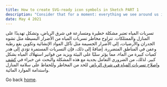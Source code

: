 ```yaml
---
title: How to create SVG-ready icon symbols in Sketch PART 1
description: "Consider that for a moment: everything we see around us is assumed to have had a cause and is contingent upon."
date: May 4 2021
---
```


تسربات المياه تعتبر مشكلة خطيرة ومتسارعة في شرق الرياض، وتشكل تهديدًا على المنازل والممتلكات. تتراوح مخاطر تسربات المياه من الأضرار البسيطة مثل تشوه الجدران والأرضيات، إلى الأضرار الجسيمة مثل تآكل المواد الإنشائية وتكوين بقع رطبة وعفن في المناطق المتضررة. إضافةً إلى ذلك، فإن التسربات المستمرة تؤدي إلى هدر كميات كبيرة من الماء، مما يؤثر سلبًا على البيئة ويزيد من فواتير استهلاك المياه بشكل كبير. لذلك، من الضروري التعامل بجدية مع هذه المشكلة والبحث عن خبراء في <a href="https://foamisolation.com/%D9%83%D8%B4%D9%81-%D8%AA%D8%B3%D8%B1%D8%A8%D8%A7%D8%AA-%D8%A7%D9%84%D9%85%D9%8A%D8%A7%D9%87-%D8%B4%D8%B1%D9%82-%D8%A7%D9%84%D8%B1%D9%8A%D8%A7%D8%B6/">كشف وإصلاح تسربات المياه في شرق الرياض</a> للحد من المخاطر وللحفاظ على سلامة المنازل واستدامة الموارد المائية.

Go back [home](/).
